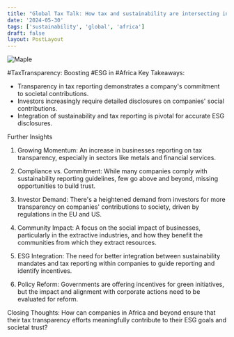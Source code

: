 ```yaml
---
title: "Global Tax Talk: How tax and sustainability are intersecting in Africa"
date: '2024-05-30'
tags: ['sustainability', 'global', 'africa']
draft: false
layout: PostLayout
---
```


<div className="flex justify-center">
<div className="my-1 w-full px-2 xl:my-1 xl:w-1/2 xl:px-2">
    <img src="https://img.youtube.com/vi/xXmbVW3d6Ic/0.jpg" alt="Maple" className="mx-auto h-58 w-auto" />
</div>
</div>

#TaxTransparency: Boosting #ESG in #Africa
Key Takeaways:
- Transparency in tax reporting demonstrates a company's commitment to societal contributions.
- Investors increasingly require detailed disclosures on companies' social contributions.
- Integration of sustainability and tax reporting is pivotal for accurate ESG disclosures.

Further Insights
1. Growing Momentum:
An increase in businesses reporting on tax transparency, especially in sectors like metals and financial services.

2. Compliance vs. Commitment:
While many companies comply with sustainability reporting guidelines, few go above and beyond, missing opportunities to build trust.

3. Investor Demand:
There's a heightened demand from investors for more transparency on companies' contributions to society, driven by regulations in the EU and US.

4. Community Impact:
A focus on the social impact of businesses, particularly in the extractive industries, and how they benefit the communities from which they extract resources.

5. ESG Integration:
The need for better integration between sustainability mandates and tax reporting within companies to guide reporting and identify incentives.

6. Policy Reform:
Governments are offering incentives for green initiatives, but the impact and alignment with corporate actions need to be evaluated for reform.

Closing Thoughts:
How can companies in Africa and beyond ensure that their tax transparency efforts meaningfully contribute to their ESG goals and societal trust?
